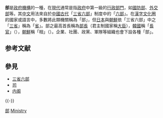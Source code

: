 {{Otheruses|other=日本古代的農業族群|部 (日本)}}
{{Multiple issues|
{{expert}}
{{unreferenced|time=2012-6-13}}
{{Expand language|1=en|time=2022-02-20T22:26:20+00:00}}
}}
{{行政部門}}

'''部'''是[[政府|政府]][[機構|機構]]的一種，在[[現代|現代]]通常是指[[政府|政府]]中第一級的[[行政部門|行政部門]]，如[[國防部|國防部]]、[[外交部|外交部]]等。其[[中文|中文]]用法來自於[[中國歷史|中國古代]]「[[三省六部|三省六部]]」制度中的「[[六部|六部]]」。在[[漢字文化圈|漢字文化圈]]的國家或語言中，多數將此類機關稱為「部」，但[[日本国政府|日本]]與[[朝鲜民主主义人民共和国政府|朝鮮]]依「三省六部」中之「[[三省|三省]]」稱為「[[省_(消歧義)|省]]」。部之最高首長稱為[[部長|部長]]（君主制國家稱[[大臣|大臣]]），[[大韓民國|韓國]]稱「[[長官|長官]]」（{{朝|장관}}），[[朝鲜民主主义人民共和国|朝鮮]]稱「相」（{{朝|상}}）。企業、社團、政黨、軍隊等組織也會下設各種「部」。

== 参考文献 ==
{{Reflist}}

== 參見 ==
{{Portal box|政治}}
* [[三省六部|三省六部]]
* [[司|司]]
* [[内阁|内阁]]

{{-}}
{{Authority control}}
{{Government-stub}}

[[Category:部|]]
[[Category:政府机构类型|Ministry]]